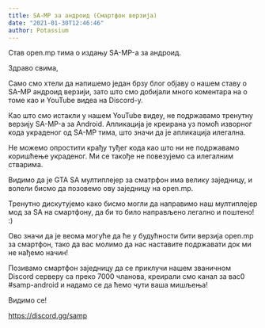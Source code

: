 ```yaml
---
title: SA-MP за андроид (Смартфон верзија)
date: "2021-01-30T12:46:46"
author: Potassium
---
```


Став open.mp тима о издању SA-MP-а за андроид.

Здраво свима,

Само смо хтели да напишемо један брзу блог објаву о нашем ставу о SA-MP андроид верзији, зато што смо добијали много коментара на о томе као и YouTube видеа на Discord-у.

Као што смо истакли у нашем YouTube видеу, не подржавамо тренутну верзију SA-MP-а за Android. Апликација је креирана уз помоћ изворног кода украденог од SA-MP тима, што значи да је апликација илегална.

Не можемо опростити крађу туђег кода као што ни не подржавамо коришћење украденог. Ми се такође не повезујемо са илегалним стварима.

Видимо да је GTA SA мултиплејер за сматрфон има велику заједницу, и волели бисмо да позовемо ову заједницу на open.mp.

Тренутно дискутујемо како бисмо могли да направимо наш мултиплејер мод за SA на смартфону, да би то било направљено легално и поштено! :)

Ово значи да је веома могуће да ће у будућности бити верзија open.mp за смартфон, тако да вас молимо да нас наставите подржавати док ми не нађемо начин!

Позивамо смартфон заједницу да се приклучи нашем званичном Discord серверу са преко 7000 чланова, креирали смо канал за вас0 #samp-android и надамо се да ћемо чути ваша мишљења!

Видимо се!

https://discord.gg/samp
